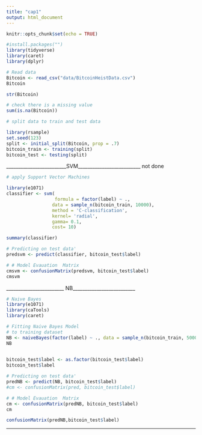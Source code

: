 ```yaml
---
title: "cap1"
output: html_document
---
```


```r
knitr::opts_chunk$set(echo = TRUE)
```

```r
#install.packages("")
library(tidyverse)
library(caret)
library(dplyr)

```


```r
# Read data
Bitcoin <- read_csv("data/BitcoinHeistData.csv")
Bitcoin
```

```r
str(Bitcoin)
```

```r
# check there is a missing value
sum(is.na(Bitcoin))
```

```r

# split data to train and test data

library(rsample)
set.seed(123)
split <- initial_split(Bitcoin, prop = .7)
bitcoin_train <- training(split)
bitcoin_test <- testing(split)
```



_________________________SVM__________________________ not done 


```r
# apply Support Vector Machines 

library(e1071)
classifier <- svm(
                  formula = factor(label) ~ .,
                 data = sample_n(bitcoin_train, 10000),  
                 method = 'C-classification',
                 kernel= 'radial',
                 gamma= 0.1,
                 cost= 10)
```


```r
summary(classifier)
```


```r
# Predicting on test data' 
predsvm <- predict(classifier, bitcoin_test$label) 

```


```r

# # Model Evauation  Matrix 
cmsvm <- confusionMatrix(predsvm, bitcoin_test$label)
cmsvm
```
 
 
 
 
 
 ________________________ NB__________________________ 
 

```r
# Naive Bayes 
library(e1071) 
library(caTools) 
library(caret) 

# Fitting Naive Bayes Model  
# to training dataset 
NB <- naiveBayes(factor(label) ~ ., data = sample_n(bitcoin_train, 500000)) 
NB 
  
```


```r
bitcoin_test$label <- as.factor(bitcoin_test$label)
bitcoin_test$label
```

```r
# Predicting on test data' 
predNB <- predict(NB, bitcoin_test$label) 
#cm <- confusionMatrix(pred, bitcoin_test$label)
```

```r

# # Model Evauation  Matrix 
cm <- confusionMatrix(predNB, bitcoin_test$label)
cm
```


```r
confusionMatrix(predNB,bitcoin_test$label)
```

___________________________  ____________________________

